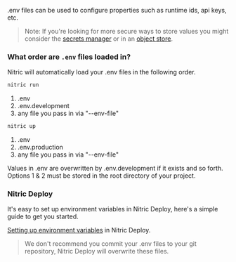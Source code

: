 .env files can be used to configure properties such as runtime ids, api keys, etc.

> Note: If you're looking for more secure ways to store values you might consider the [secrets manager](/docs/secrets) or in an [object store](/docs/storage).

### What order are `.env` files loaded in?

Nitric will automatically load your .env files in the following order.

```bash
nitric run
```

1. .env
2. .env.development
3. any file you pass in via "--env-file"

```bash
nitric up
```

1. .env
2. .env.production
3. any file you pass in via "--env-file"

Values in .env are overwritten by .env.development if it exists and so forth. Options 1 & 2 must be stored in the root directory of your project.

### Nitric Deploy

It's easy to set up environment variables in Nitric Deploy, here's a simple guide to get you started.

[Setting up environment variables](/docs/guides/deploy#configure-environment-variables) in Nitric Deploy.

> We don't recommend you commit your .env files to your git repository, Nitric Deploy will overwrite these files.
